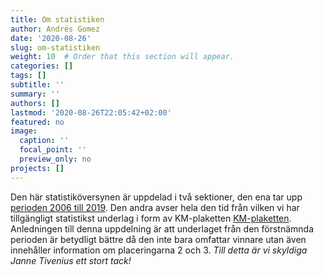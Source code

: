 ```yaml
---
title: Om statistiken
author: Andrés Gomez
date: '2020-08-26'
slug: om-statistiken
weight: 10  # Order that this section will appear.
categories: []
tags: []
subtitle: ''
summary: ''
authors: []
lastmod: '2020-08-26T22:05:42+02:00'
featured: no
image:
  caption: ''
  focal_point: ''
  preview_only: no
projects: []
---
```



Den här statistiköversynen är uppdelad i två sektioner, den ena tar upp  [perioden 2006 till 2019](#2020-08-20-statistik.se). Den andra avser hela den tid från vilken vi har tillgängligt statistikst underlag i form av KM-plaketten [KM-plaketten](#2020-08-24-km-plakettens-historia.se). Anledningen till denna uppdelning är att underlaget från den förstnämnda perioden är betydligt bättre då den inte bara omfattar vinnare utan även innehåller information om placeringarna 2 och 3. *Till detta är vi skyldiga Janne Tivenius ett stort tack!*

